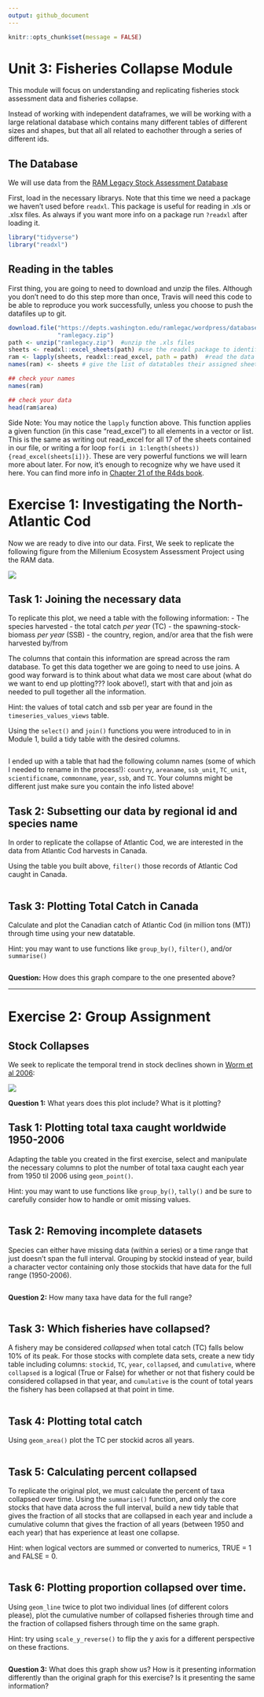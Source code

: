 ```yaml
---
output: github_document
---
```


```r
knitr::opts_chunk$set(message = FALSE)
```
# Unit 3: Fisheries Collapse Module

This module will focus on understanding and replicating 
fisheries stock assessment data and fisheries collapse. 

Instead of working with independent dataframes, we will be working with a large
relational database which contains many different tables of different sizes and 
shapes, but that all all related to eachother through a series of different ids.


## The Database
We will use data from the [RAM Legacy Stock Assessment Database](http://ramlegacy.marinebiodiversity.ca/ram-legacy-stock-assessment-database)

First, load in the necessary librarys. Note that this time we need a package we 
haven't used before `readxl`. This package is useful for reading in .xls or 
.xlsx files. As always if you want more info on a package run `?readxl` after 
loading it.

```r
library("tidyverse")
library("readxl")
```

## Reading in the tables

First thing, you are going to need to download and unzip the files. Although you don't need 
to do this step more than once, Travis will need this code to be able to reproduce you work successfully,
unless you choose to push the datafiles up to git. 

```r
download.file("https://depts.washington.edu/ramlegac/wordpress/databaseVersions/RLSADB_v3.0_(assessment_data_only)_excel.zip", 
              "ramlegacy.zip")
path <- unzip("ramlegacy.zip")  #unzip the .xls files
sheets <- readxl::excel_sheets(path) #use the readxl package to identify sheet names 
ram <- lapply(sheets, readxl::read_excel, path = path)  #read the data from all 3 sheets into a list
names(ram) <- sheets # give the list of datatables their assigned sheet names

## check your names
names(ram)

## check your data
head(ram$area)

```

Side Note: You may notice the `lapply` function above. This function applies a given function
(in this case "read_excel") to all elements in a vector or list. This is the same 
as writing out read_excel for all 17 of the sheets contained in our file, or writing
a for loop `for(i in 1:length(sheets)){read_excel(sheets[i])}`. These are very powerful
functions we will learn more about later. For now, it's enough to recognize why we
have used it here. You can find more info in [Chapter 21 of the R4ds
book](http://r4ds.had.co.nz/iteration.html). 

# Exercise 1: Investigating the North-Atlantic Cod

Now we are ready to dive into our data.  First, We seek to replicate the following 
figure from the Millenium Ecosystem Assessment Project using the RAM data. 

![](http://berkeley.carlboettiger.info/espm-88b/fish/img/codcollapse.jpg)

## Task 1: Joining the necessary data

To replicate this plot, we need a table with the following information: 
- The species harvested 
- the total catch *per year* (TC)
- the spawning-stock-biomass *per year* (SSB)
- the country, region, and/or area that the fish were harvested by/from

The columns that contain this information are spread across the ram database. 
To get this data together we are going to need to use joins. 
A good way forward is to think about what data 
we most care about (what do we want to end up plotting??? look above!), start with
that and join as needed to pull together all the information. 

Hint: the values of total catch and ssb per year are found in the `timeseries_values_views`
table. 

Using the `select()` and `join()` functions you were introduced to in in Module 1,
build a tidy table with the desired columns. 

```r
 
```

I ended up with a table that had the following column names (some of which I needed to rename
in the process!):  `country`, `areaname`, `ssb_unit`, `TC_unit`, 
`scientificname`, `commonname`, `year`, `ssb`, and `TC`. Your columns might be different
just make sure you contain the info listed above!

## Task 2: Subsetting our data by regional id and species name 

In order to replicate the collapse of Atlantic Cod, we are interested in the 
data from Atlantic Cod harvests in Canada. 

Using the table you built above, `filter()` those records of Atlantic Cod caught in
Canada. 

```r

```


## Task 3: Plotting Total Catch in Canada

Calculate and plot the Canadian catch of Atlantic Cod (in million tons (MT)) through time using 
your new datatable. 

Hint: you may want to use functions like `group_by()`, `filter()`, and/or `summarise()`

```r


```

**Question:** How does this graph compare to the one presented above? 

------


# Exercise 2: Group Assignment

## Stock Collapses

We seek to replicate the temporal trend in stock declines shown in [Worm et al 2006](http://doi.org/10.1126/science.1132294):

![](http://berkeley.carlboettiger.info/espm-88b/img/worm2006.png)

**Question 1:** What years does this plot include? What is it plotting? 

## Task 1: Plotting total taxa caught worldwide 1950-2006

Adapting the table you created in the first exercise, select and 
manipulate the necessary columns to plot the number of total taxa caught each year 
from 1950 til 2006 using `geom_point()`. 

Hint: you may want to use functions like `group_by()`, `tally()` and be sure to 
carefully consider how to handle or omit missing values. 

```r

```

## Task 2: Removing incomplete datasets

Species can either have missing data (within a series) or a time range 
that just doesn't span the full interval. Grouping by stockid instead of year, 
build a character vector containing only those stockids that have data for the 
full range (1950-2006).


```r

```

**Question 2:** How many taxa have data for the full range?

```r

```


## Task 3: Which fisheries have collapsed?

A fishery may be considered *collapsed* when total catch (TC) falls
below 10% of its peak. For those stocks with complete data sets, create a new 
tidy table including columns: `stockid`, `TC`, `year`, `collapsed`, and `cumulative`, 
where `collapsed` is a logical (True or False) for whether or not that fishery could
be considered collapsed in that year, and `cumulative` is the count of total years
the fishery has been collapsed at that point in time. 

```r

```

## Task 4: Plotting total catch

Using `geom_area()` plot the TC per stockid acros all years. 
```r

```

## Task 5: Calculating percent collapsed

To replicate the original plot, we must calculate the percent of taxa 
collapsed over time.
Using the `summarise()` function, and only the core stocks that have data 
across the full interval, build a new tidy table
that gives the fraction of all stocks that are collapsed in each year and 
include a cumulative column that gives the fraction of all years (between 1950 and each year)
that has experience at least one collapse. 

Hint: when logical vectors are summed or converted to numerics, TRUE = 1 and FALSE = 0.

```r

```

## Task 6: Plotting proportion collapsed over time. 

Using `geom_line` twice to plot two individual lines (of different
colors please), plot the cumulative number of collapsed fisheries through time
and the fraction of collapsed fishers through time on the same graph.

Hint: try using `scale_y_reverse()` to flip the y axis for a different perspective
on these fractions.

```r


```

**Question 3:** What does this graph show us? How is it presenting information differently than the original graph for this exercise? Is it presenting the same information? 


